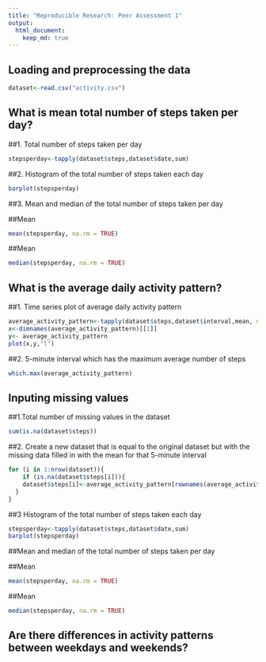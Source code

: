 ```yaml
---
title: "Reproducible Research: Peer Assessment 1"
output: 
  html_document:
    keep_md: true
---
```



## Loading and preprocessing the data
```r
dataset<-read.csv("activity.csv")
```

## What is mean total number of steps taken per day?
##1. Total number of steps taken per day
```r
stepsperday<-tapply(dataset$steps,dataset$date,sum)
```

##2. Histogram of the total number of steps taken each day
```r
barplot(stepsperday)
```

##3. Mean and median of the total number of steps taken per day

##Mean
```r
mean(stepsperday, na.rm = TRUE)
```
##Mean
```r
median(stepsperday, na.rm = TRUE)
```



## What is the average daily activity pattern?

##1. Time series plot of average daily activity pattern
```r
average_activity_pattern<-tapply(dataset$steps,dataset$interval,mean, na.rm=TRUE)
x<-dimnames(average_activity_pattern)[[1]]
y<- average_activity_pattern
plot(x,y,"l")
```

##2. 5-minute interval which has the maximum average number of steps
```r
which.max(average_activity_pattern)
```


## Inputing missing values
##1.Total number of missing values in the dataset
```r
sum(is.na(dataset$steps))
```


##2. Create a new dataset that is equal to the original dataset but with the missing data filled in with the mean for that 5-minute interval
```r
for (i in 1:nrow(dataset)){
    if (is.na(dataset$steps[i])){
    dataset$steps[i]<-average_activity_pattern[rownames(average_activity_pattern)==dataset$interval[i]]
  }
}
```

##3 Histogram of the total number of steps taken each day
```r
stepsperday<-tapply(dataset$steps,dataset$date,sum)
barplot(stepsperday)
```

##Mean and median of the total number of steps taken per day

##Mean
```r
mean(stepsperday, na.rm = TRUE)
```
##Mean
```r
median(stepsperday, na.rm = TRUE)
```


## Are there differences in activity patterns between weekdays and weekends?
